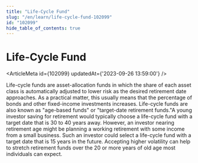 ```yaml
---
title: "Life-Cycle Fund"
slug: "/en/learn/life-cycle-fund-102099"
id: "102099"
hide_table_of_contents: true
---
```



# Life-Cycle Fund

<ArticleMeta id={102099} updatedAt={'2023-09-26 13:59:00'} />
<div className='border-solid border-b border-t-0 my-4 border-[var(--ifm-color-gray-300)]' />

Life-cycle funds are asset-allocation funds in which the share of each asset class is automatically adjusted to lower risk as the desired retirement date approaches. As a practical matter, this usually means that the percentage of bonds and other fixed-income investments increases. Life-cycle funds are also known as "age-based funds" or "target-date retirement funds."A young investor saving for retirement would typically choose a life-cycle fund with a target date that is 30 to 40 years away. However, an investor nearing retirement age might be planning a working retirement with some income from a small business. Such an investor could select a life-cycle fund with a target date that is 15 years in the future. Accepting higher volatility can help to stretch retirement funds over the 20 or more years of old age most individuals can expect.
